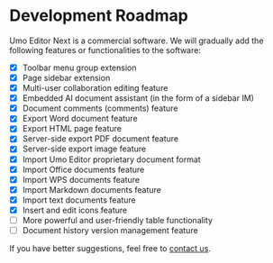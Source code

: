 
# Development Roadmap

Umo Editor Next is a commercial software. We will gradually add the following features or functionalities to the software:

- [x] Toolbar menu group extension
- [x] Page sidebar extension
- [x] Multi-user collaboration editing feature
- [x] Embedded AI document assistant (in the form of a sidebar IM)
- [x] Document comments (comments) feature
- [x] Export Word document feature
- [x] Export HTML page feature
- [x] Server-side export PDF document feature
- [x] Server-side export image feature
- [x] Import Umo Editor proprietary document format
- [x] Import Office documents feature
- [x] Import WPS documents feature
- [x] Import Markdown documents feature
- [x] Import text documents feature
- [x] Insert and edit icons feature
- [ ] More powerful and user-friendly table functionality
- [ ] Document history version management feature

If you have better suggestions, feel free to [contact us](../editor#contact-us).
